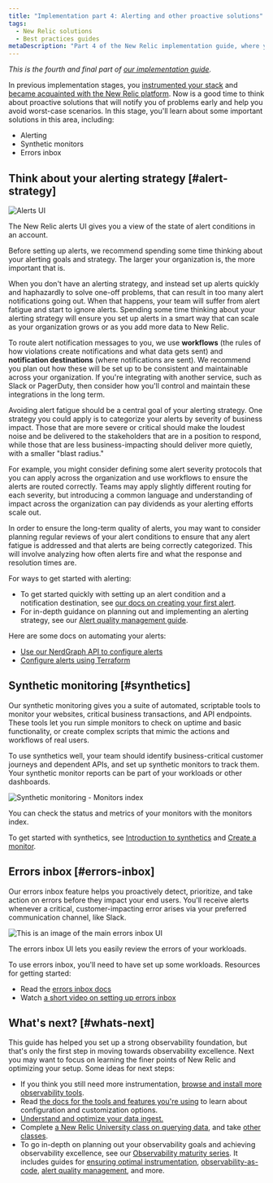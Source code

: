 ```yaml
---
title: "Implementation part 4: Alerting and other proactive solutions"
tags:
  - New Relic solutions
  - Best practices guides
metaDescription: "Part 4 of the New Relic implementation guide, where you think about your alerting strategies, and set up alerting, synthetic monitors, and errors inbox."
---
```





*This is the fourth and final part of [our implementation guide](/docs/new-relic-solutions/get-started/implementation-guide-intro).*

In previous implementation stages, you [instrumented your stack](/docs/new-relic-solutions/get-started/implementation-guide-instrument) and [became acquainted with the New Relic platform](/docs/new-relic-solutions/get-started/implementation-guide-organize-data). Now is a good time to think about proactive solutions that will notify you of problems early and help you avoid worst-case scenarios. In this stage, you'll learn about some important solutions in this area, including: 

* Alerting
* Synthetic monitors
* Errors inbox

## Think about your alerting strategy [#alert-strategy]

<img
  title="Alerts UI"
  alt="Alerts UI"
  src={alertingUI}
/>

<figcaption>
The New Relic alerts UI gives you a view of the state of alert conditions in an account.
</figcaption>

Before setting up alerts, we recommend spending some time thinking about your alerting goals and strategy. The larger your organization is, the more important that is.

When you don't have an alerting strategy, and instead set up alerts quickly and haphazardly to solve one-off problems, that can result in too many alert notifications going out. When that happens, your team will suffer from alert fatigue and start to ignore alerts. Spending some time thinking about your alerting strategy will ensure you set up alerts in a smart way that can scale as your organization grows or as you add more data to New Relic. 

To route alert notification messages to you, we use **workflows** (the rules of how violations create notifications and what data gets sent) and **notification destinations** (where notifications are sent). We recommend you plan out how these will be set up to be consistent and maintainable across your organization. If you're integrating with another service, such as Slack or PagerDuty, then consider how you'll control and maintain these integrations in the long term. 

Avoiding alert fatigue should be a central goal of your alerting strategy. One strategy you could apply is to categorize your alerts by severity of business impact. Those that are more severe or critical should make the loudest noise and be delivered to the stakeholders that are in a position to respond, while those that are less business-impacting should deliver more quietly, with a smaller "blast radius."

For example, you might consider defining some alert severity protocols that you can apply across the organization and use workflows to ensure the alerts are routed correctly. Teams may apply slightly different routing for each severity, but introducing a common language and understanding of impact across the organization can pay dividends as your alerting efforts scale out.

In order to ensure the long-term quality of alerts, you may want to consider planning regular reviews of your alert conditions to ensure that any alert fatigue is addressed and that alerts are being correctly categorized. This will involve analyzing how often alerts fire and what the response and resolution times are. 

For ways to get started with alerting: 

* To get started quickly with setting up an alert condition and a notification destination, see [our docs on creating your first alert](/docs/alerts-applied-intelligence/new-relic-alerts/get-started/your-first-nrql-condition).
* For in-depth guidance on planning out and implementing an alerting strategy, see our [Alert quality management guide](/docs/new-relic-solutions/observability-maturity/uptime-performance-reliability/alert-quality-management-guide).

Here are some docs on automating your alerts: 
* [Use our NerdGraph API to configure alerts](/docs/alerts-applied-intelligence/new-relic-alerts/advanced-alerts/alerts-nerdgraph/nerdgraph-api-examples)
* [Configure alerts using Terraform](https://newrelic.com/blog/how-to-relic/observability-as-code-new-relic-terraform-provider)

## Synthetic monitoring [#synthetics]

Our synthetic monitoring gives you a suite of automated, scriptable tools to monitor your websites, critical business transactions, and API endpoints. These tools let you run simple monitors to check on uptime and basic functionality, or create complex scripts that mimic the actions and workflows of real users. 

To use synthetics well, your team should identify business-critical customer journeys and dependent APIs, and set up synthetic monitors to track them. Your synthetic monitor reports can be part of your workloads or other dashboards. 

<img
  title="Synthetic monitoring - Monitors index"
  alt="Synthetic monitoring - Monitors index"
  src={monitorIndex}
/>

<figcaption>
  You can check the status and metrics of your monitors with the monitors index.
</figcaption>

To get started with synthetics, see [Introduction to synthetics](/docs/synthetics/synthetic-monitoring/getting-started/get-started-synthetic-monitoring) and [Create a monitor](/docs/synthetics/synthetic-monitoring/using-monitors/add-edit-monitors).

## Errors inbox [#errors-inbox]

Our errors inbox feature helps you proactively detect, prioritize, and take action on errors before they impact your end users. You'll receive alerts whenever a critical, customer-impacting error arises via your preferred communication channel, like Slack.

<img
  title="ui-main"
  alt="This is an image of the main errors inbox UI"
  src={errorsUi}
/>
<figcaption>
The errors inbox UI lets you easily review the errors of your workloads. 
</figcaption>

To use errors inbox, you'll need to have set up some workloads. Resources for getting started: 

* Read the [errors inbox docs](/docs/errors-inbox/errors-inbox) 
* Watch [a short video on setting up errors inbox](https://www.youtube.com/watch?v=HEbX0dgeGGw)

## What's next? [#whats-next]

This guide has helped you set up a strong observability foundation, but that's only the first step in moving towards observability excellence. Next you may want to focus on learning the finer points of New Relic and optimizing your setup. Some ideas for next steps: 

* If you think you still need more instrumentation, [browse and install more observability tools](https://newrelic.com/instant-observability). 
* Read [the docs for the tools and features you're using](http://docs.newrelic.com) to learn about configuration and customization options.
* [Understand and optimize your data ingest.](/docs/data-apis/manage-data/manage-your-data) 
* Complete [a New Relic University class on querying data](https://learn.newrelic.com/writing-nrql-queries), and take [other classes](https://learn.newrelic.com).
* To go in-depth on planning out your observability goals and achieving observability excellence, see our [Observability maturity series](/docs/new-relic-solutions/observability-maturity/introduction). It includes guides for [ensuring optimal instrumentation](/docs/new-relic-solutions/observability-maturity/operational-efficiency/service-characterization-optimize-telemetry-data-guide), [observability-as-code](/docs/new-relic-solutions/observability-maturity/operational-efficiency/observability-as-code-guide), [alert quality management](/docs/new-relic-solutions/observability-maturity/uptime-performance-reliability/alert-quality-management-guide), and more. 
